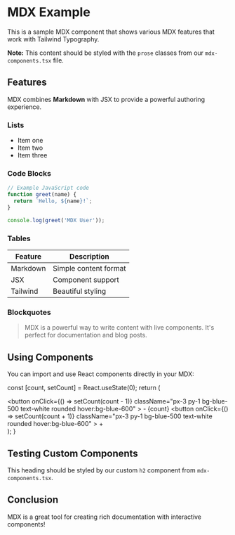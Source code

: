 
# MDX Example

This is a sample MDX component that shows various MDX features that work with Tailwind Typography.

**Note:** This content should be styled with the `prose` classes from our `mdx-components.tsx` file.

## Features

MDX combines **Markdown** with JSX to provide a powerful authoring experience.

### Lists

- Item one  
- Item two
- Item three

### Code Blocks

```js
// Example JavaScript code
function greet(name) {
  return `Hello, ${name}!`;
}

console.log(greet('MDX User'));
```

### Tables

| Feature | Description |
|---------|-------------|
| Markdown | Simple content format |
| JSX | Component support |
| Tailwind | Beautiful styling |

### Blockquotes

> MDX is a powerful way to write content with live components.
> It's perfect for documentation and blog posts.

## Using Components

You can import and use React components directly in your MDX:

  const [count, setCount] = React.useState(0);
  return (
    <div className="flex items-center gap-4 p-4 bg-blue-50 dark:bg-blue-900 rounded-md my-4">
      <button 
        onClick={() => setCount(count - 1)}
        className="px-3 py-1 bg-blue-500 text-white rounded hover:bg-blue-600"
      >
        -
      </button>
      <span className="text-lg font-bold">{count}</span>
      <button 
        onClick={() => setCount(count + 1)}
        className="px-3 py-1 bg-blue-500 text-white rounded hover:bg-blue-600"
      >
        +
      </button>
    </div>
  );
}

<Counter />

## Testing Custom Components

This heading should be styled by our custom `h2` component from `mdx-components.tsx`.

## Conclusion

MDX is a great tool for creating rich documentation with interactive components! 
